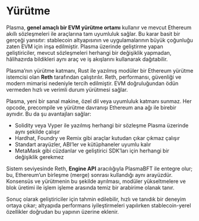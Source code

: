 # Yürütme

Plasma, **genel amaçlı bir EVM yürütme ortamı** kullanır ve mevcut Ethereum akıllı sözleşmeleri ile araçlarına tam uyumluluk sağlar. Bu karar basit bir gerçeği yansıtır: stablecoin altyapısının ve uygulamalarının büyük çoğunluğu zaten EVM için inşa edilmiştir. Plasma üzerinde geliştirme yapan geliştiriciler, mevcut sözleşmeleri herhangi bir değişiklik yapmadan, hâlihazırda bildikleri aynı araç ve iş akışlarını kullanarak dağıtabilir.

Plasma’nın yürütme katmanı, Rust ile yazılmış modüler bir Ethereum yürütme istemcisi olan **Reth** tarafından çalıştırılır. Reth, performansı, güvenliği ve modern mimarisi nedeniyle tercih edilmiştir. EVM doğruluğundan ödün vermeden hızlı ve verimli durum yürütmesi sağlar.

Plasma, yeni bir sanal makine, özel dil veya uyumluluk katmanı sunmaz. Her opcode, precompile ve yürütme davranışı Ethereum ana ağı ile birebir aynıdır. Bu da şu avantajları sağlar:

* Solidity veya Vyper ile yazılmış herhangi bir sözleşme Plasma üzerinde aynı şekilde çalışır
* Hardhat, Foundry ve Remix gibi araçlar kutudan çıkar çıkmaz çalışır
* Standart arayüzler, ABI’ler ve kütüphaneler uyumlu kalır
* MetaMask gibi cüzdanlar ve geliştirici SDK’ları için herhangi bir değişiklik gerekmez

Sistem seviyesinde Reth, **Engine API** aracılığıyla PlasmaBFT ile entegre olur; bu, Ethereum’un birleşme (merge) sonrası kullandığı aynı arayüzdür. Konsensüs ve yürütmenin bu şekilde ayrılması, modüler yükseltmelere ve blok üretimi ile işlem işleme arasında temiz bir arabirime olanak tanır.

Sonuç olarak geliştiriciler için tahmin edilebilir, hızlı ve tanıdık bir deneyim ortaya çıkar; altyapıda performans iyileştirmeleri yapılırken stablecoin-yerel özellikler doğrudan bu yapının üzerine eklenir.
